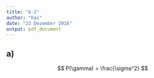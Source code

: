 ```yaml
---
title: "6-2"
author: "Kai"
date: "23 Dezember 2016"
output: pdf_document
---
```

## a)
$$
P(\gamma) = \frac{\sigma^2}
$$